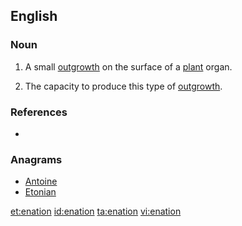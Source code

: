 ==English==

===Noun===
{{en-noun}}

# {{botany}} A small [[outgrowth]] on the surface of a [[plant]] organ.
# The capacity to produce this type of [[outgrowth]].

===References===
* {{R:Webster 1913}}

===Anagrams===
* [[Antoine#English|Antoine]]
* [[Etonian#English|Etonian]]

[[et:enation]]
[[id:enation]]
[[ta:enation]]
[[vi:enation]]